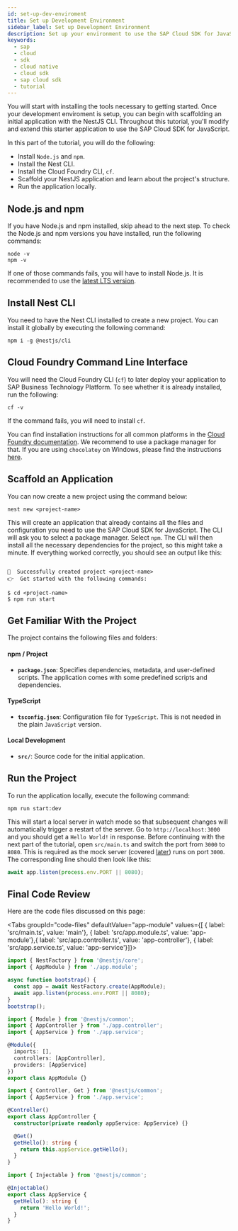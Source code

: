 ```yaml
---
id: set-up-dev-enviroment
title: Set up Development Environment
sidebar_label: Set up Development Environment
description: Set up your environment to use the SAP Cloud SDK for JavaScript.
keywords:
  - sap
  - cloud
  - sdk
  - cloud native
  - cloud sdk
  - sap cloud sdk
  - tutorial
---
```



You will start with installing the tools necessary to getting started.
Once your development enviroment is setup, you can begin with scaffolding an initial application with the NestJS CLI.
Throughout this tutorial, you'll modify and extend this starter application to use the SAP Cloud SDK for JavaScript.

In this part of the tutorial, you will do the following:

- Install `Node.js` and `npm`.
- Install the Nest CLI.
- Install the Cloud Foundry CLI, `cf`.
- Scaffold your NestJS application and learn about the project's structure.
- Run the application locally.

## Node.js and npm

If you have Node.js and npm installed, skip ahead to the next step.
To check the Node.js and npm versions you have installed, run the following commands:

```shell
node -v
npm -v
```

If one of those commands fails, you will have to install Node.js.
It is recommended to use the [latest LTS version](https://nodejs.org/en/about/releases/).

## Install Nest CLI

You need to have the Nest CLI installed to create a new project.
You can install it globally by executing the following command:

```shell
npm i -g @nestjs/cli
```

## Cloud Foundry Command Line Interface

You will need the Cloud Foundry CLI (`cf`) to later deploy your application to SAP Business Technology Platform.
To see whether it is already installed, run the following:

```shell
cf -v
```

If the command fails, you will need to install `cf`.

You can find installation instructions for all common platforms in the [Cloud Foundry documentation](https://docs.cloudfoundry.org/cf-cli/install-go-cli.html).
We recommend to use a package manager for that.
If you are using `chocolatey` on Windows, please find the instructions [here](https://community.chocolatey.org/packages/cloudfoundry-cli).

## Scaffold an Application

You can now create a new project using the command below:

```shell
nest new <project-name>
```

This will create an application that already contains all the files and configuration you need to use the SAP Cloud SDK for JavaScript.
The CLI will ask you to select a package manager.
Select `npm`.
The CLI will then install all the necessary dependencies for the project, so this might take a minute.
If everything worked correctly, you should see an output like this:

```shell

🚀  Successfully created project <project-name>
👉  Get started with the following commands:

$ cd <project-name>
$ npm run start

```

## Get Familiar With the Project

The project contains the following files and folders:

#### npm / Project

- **`package.json`**: Specifies dependencies, metadata, and user-defined scripts.
  The application comes with some predefined scripts and dependencies.

#### TypeScript

- **`tsconfig.json`**: Configuration file for `TypeScript`.
  This is not needed in the plain `JavaScript` version.

#### Local Development

- **`src/`**: Source code for the initial application.

## Run the Project

To run the application locally, execute the following command:

```shell
npm run start:dev
```

This will start a local server in watch mode so that subsequent changes will automatically trigger a restart of the server.
Go to `http://localhost:3000` and you should get a `Hello World!` in response.
Before continuing with the next part of the tutorial, open `src/main.ts` and switch the port from `3000` to `8080`.
This is required as the mock server (covered [later](./execute-an-odata-request#set-up-a-mock-server-optional)) runs on port `3000`.
The corresponding line should then look like this:

```ts
await app.listen(process.env.PORT || 8080);
```

## Final Code Review

Here are the code files discussed on this page:

<Tabs groupId="code-files" defaultValue="app-module" values={[ { label: 'src/main.ts', value: 'main'}, { label: 'src/app.module.ts', value: 'app-module'},{ label: 'src/app.controller.ts', value: 'app-controller'}, { label: 'src/app.service.ts', value: 'app-service'}]}>

<TabItem value="main">

```ts
import { NestFactory } from '@nestjs/core';
import { AppModule } from './app.module';

async function bootstrap() {
  const app = await NestFactory.create(AppModule);
  await app.listen(process.env.PORT || 8080);
}
bootstrap();
```

</TabItem>
<TabItem value="app-module">

```ts
import { Module } from '@nestjs/common';
import { AppController } from './app.controller';
import { AppService } from './app.service';

@Module({
  imports: [],
  controllers: [AppController],
  providers: [AppService]
})
export class AppModule {}
```

</TabItem>
<TabItem value="app-controller">

```ts
import { Controller, Get } from '@nestjs/common';
import { AppService } from './app.service';

@Controller()
export class AppController {
  constructor(private readonly appService: AppService) {}

  @Get()
  getHello(): string {
    return this.appService.getHello();
  }
}
```

</TabItem>
<TabItem value="app-service">

```ts
import { Injectable } from '@nestjs/common';

@Injectable()
export class AppService {
  getHello(): string {
    return 'Hello World!';
  }
}
```

</TabItem>
</Tabs>
